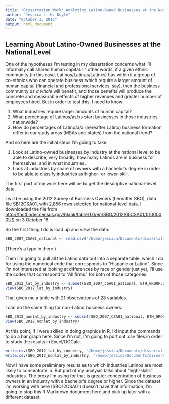 ```yaml
---
title: 'Dissertation Work: Analyzing Latino-Owned Businesses at the National Level'
author: "Jessica L. H. Doyle"
date: "October 3, 2016"
output: html_document
---
```


## Learning About Latino-Owned Businesses at the National Level

One of the hypotheses I'm testing in my dissertation concerns what I'll informally call shared human capital. In other words, if a given ethnic community (in this case, Latinos/Latinas/Latinxs) has within it a group of co-ethnics who can operate business which require a larger amount of human capital (financial and professional services, say), then the business community _as a whole_ will benefit, and those benefits will produce the concrete and measurable effects of higher revenues and greater number of employees hired. But in order to test this, I need to know:

1. What industries require larger amounts of human capital?
2. What percentage of Latinos/as/xs start businesses in those industries nationwide?
3. How do percentages of Latino/a/x (hereafter Latino) business formation differ in our study areas (MSAs and states) from the national trend?

And so here are the initial steps I'm going to take:

1. Look at Latino-owned businesses by industry at the national level to be able to describe, very broadly, how many Latinos are in business for themselves, and in what industries.
2. Look at industries by share of owners with a bachelor's degree in order to be able to classify industries as higher- or lower-skill.

The first part of my work here will be to get the descriptive national-level data.

I will be using the 2012 Survey of Business Owners (hereafter SBO), data file SB12CSA01, with 2,856 rows selected for national-level data. I downloaded the file from [http://factfinder.census.gov/bkmk/table/1.0/en/SBO/2012/00CSA01/0100000US](http://factfinder.census.gov/bkmk/table/1.0/en/SBO/2012/00CSA01/0100000US) on 3 October 16.

So the first thing I do is load up and view the data:
```r
SBO_2007_CSA01_national <- read.csv("/home/jessica/Documents/dissertation_Fei/data_storage/SBO_2012/SBO_2012_00CSA01_by_NATION/SBO_2012_00CSA01_with_ann.csv")
```

(There's a typo in there.)

Then I'm going to pull all the Latino data out into a separate table, which I do for using the numerical code that corresponds to "Hispanic or Latino". Since I'm not interested at looking at differences by race or gender just yet, I'll use the codes that correspond to "All firms" for both of those categories. 
```r
SBO_2012_lat_by_industry <- subset(SBO_2007_CSA01_national, ETH_GROUP.id == "020" & SEX.id == "001" & RACE_GROUP.id == "00")
View(SBO_2012_lat_by_industry)
```

That gives me a table with 21 observations of 28 variables.

I can do the same thing for non-Latino business owners:
```r
SBO_2012_nonlat_by_industry <- subset(SBO_2007_CSA01_national, ETH_GROUP.id == "029" & SEX.id == "001" & RACE_GROUP.id == "00")
View(SBO_2012_nonlat_by_industry)
```

At this point, if I were skilled in doing graphics in R, I'd input the commands to do a bar graph here. Since I'm not, I'm going to port out .csv files in order to study the results in Excel/OOCalc.

```r
write.csv(SBO_2012_lat_by_industry, "/home/jessica/Documents/dissertation_Fei/calculations/SBO_2012_latino_owners_by_industry.csv")
write.csv(SBO_2012_nonlat_by_industry, "/home/jessica/Documents/dissertation_Fei/calculations/SBO_2012_nonlatino_owners_by_industry.csv")
```

Now I have some preliminary results as to which industries Latinos are most likely to concentrate in. But part of my analysis talks about "high-skills" industries. The proxy I'm using for that is greater concentration of business owners in an industry with a bachelor's degree or higher. Since the dataset I'm working with here (SBO12CSA01) doesn't have that information, I'm going to stop this R Markdown document here and pick up later with a different dataset.
